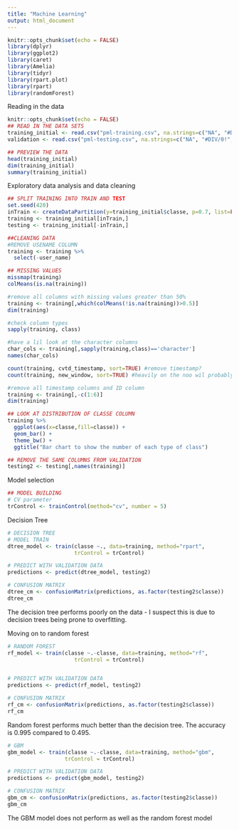 ---
title: "Machine Learning"
output: html_document
---

```{r setup, include=TRUE}
knitr::opts_chunk$set(echo = FALSE)
library(dplyr)
library(ggplot2)
library(caret)
library(Amelia)
library(tidyr)
library(rpart.plot)
library(rpart)
library(randomForest)
```

Reading in the data

```{r}
knitr::opts_chunk$set(echo = FALSE)
## READ IN THE DATA SETS
training_initial <- read.csv("pml-training.csv", na.strings=c("NA", "#DIV/0!", ""))
validation <- read.csv("pml-testing.csv", na.strings=c("NA", "#DIV/0!", ""))

## PREVIEW THE DATA
head(training_initial)
dim(training_initial)
summary(training_initial)

```

Exploratory data analysis and data cleaning


```{r pressure, echo=TRUE}

## SPLIT TRAINING INTO TRAIN AND TEST
set.seed(420)
inTrain <- createDataPartition(y=training_initial$classe, p=0.7, list=FALSE)
training <- training_initial[inTrain,]
testing <- training_initial[-inTrain,]

##CLEANING DATA
#REMOVE USENAME COLUMN
training <- training %>% 
  select(-user_name)

## MISSING VALUES
missmap(training)
colMeans(is.na(training))

#remove all columns with missing values greater than 50%
training <- training[,which(colMeans(!is.na(training))>0.5)]
dim(training)

#check column types
sapply(training, class)

#have a lil look at the character columns 
char_cols <- training[,sapply(training,class)=='character']
names(char_cols)

count(training, cvtd_timestamp, sort=TRUE) #remove timestamp?
count(training, new_window, sort=TRUE) #heavily on the noo wil probably get removed in next step

#remove all timestamp columns and ID column
training <- training[,-c(1:6)]
dim(training)

## LOOK AT DISTRIBUTION OF CLASSE COLUMN
training %>% 
  ggplot(aes(x=classe,fill=classe)) +
  geom_bar() +
  theme_bw() +
  ggtitle("Bar chart to show the number of each type of class")

## REMOVE THE SAME COLUMNS FROM VALIDATION
testing2 <- testing[,names(training)]

```

Model selection

```{r, echo = TRUE}
## MODEL BUILDING
# CV parameter
trControl <- trainControl(method="cv", number = 5)
```
Decision Tree
```{r}
# DECISION TREE
# MODEL TRAIN
dtree_model <- train(classe ~., data=training, method="rpart",
                     trControl = trControl)

# PREDICT WITH VALIDATION DATA
predictions <- predict(dtree_model, testing2)

# CONFUSION MATRIX
dtree_cm <- confusionMatrix(predictions, as.factor(testing2$classe))
dtree_cm
```
The decision tree performs poorly on the data - I suspect this is due to decision trees being prone to overfitting.

Moving on to random forest
```{r}
# RANDOM FOREST
rf_model <- train(classe ~.-classe, data=training, method="rf",
                     trControl = trControl)


# PREDICT WITH VALIDATION DATA
predictions <- predict(rf_model, testing2)

# CONFUSION MATRIX
rf_cm <- confusionMatrix(predictions, as.factor(testing2$classe))
rf_cm
```
Random forest performs much better than the decision tree. The accuracy is 0.995 compared to 0.495.
```{r, echo = TRUE}
# GBM
gbm_model <- train(classe ~.-classe, data=training, method="gbm",
                  trControl = trControl)

# PREDICT WITH VALIDATION DATA
predictions <- predict(gbm_model, testing2)

# CONFUSION MATRIX
gbm_cm <- confusionMatrix(predictions, as.factor(testing2$classe))
gbm_cm
```
The GBM model does not perform as well as the random forest model
